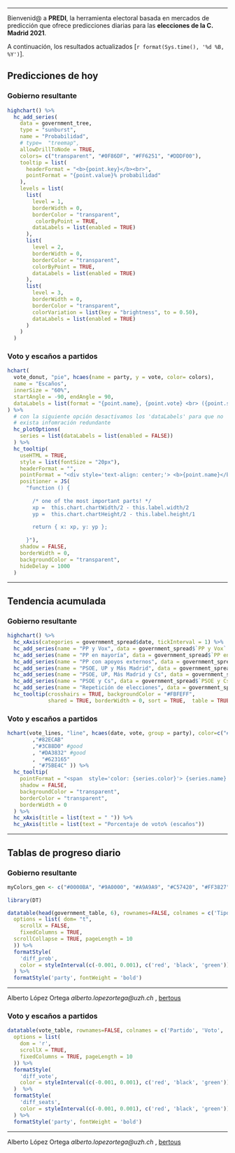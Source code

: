 ____
Bienvenid@ a **PREDI**, la herramienta electoral basada en mercados de predicción que ofrece predicciones diarias para las **elecciones de la C. Madrid 2021**.

A continuación, los resultados actualizados [`r format(Sys.time(), '%d %B, %Y')`].

## Predicciones de hoy {.tabset}

### Gobierno resultante
```r
highchart() %>%
  hc_add_series(
    data = government_tree,
    type = "sunburst",
    name = "Probabilidad",
    # type=  "treemap",
    allowDrillToNode = TRUE,
    colors= c("transparent", "#0F86DF", "#FF6251", "#DDDF00"),
    tooltip = list(
      headerFormat = "<b>{point.key}</b><br>",
      pointFormat = "{point.value}% probabilidad"
    ),
    levels = list(
      list(
        level = 1,
        borderWidth = 0,
        borderColor = "transparent",
         colorByPoint = TRUE,
        dataLabels = list(enabled = TRUE)
      ),
      list(
        level = 2,
        borderWidth = 0,
        borderColor = "transparent",
        colorByPoint = TRUE,
        dataLabels = list(enabled = TRUE)
      ),
      list(
        level = 3,
        borderWidth = 0,
        borderColor = "transparent",
        colorVariation = list(key = "brightness", to = 0.50),
        dataLabels = list(enabled = TRUE)
      )
    )
  )
```

### Voto y escaños a partidos
```r
hchart(
  vote_donut, "pie", hcaes(name = party, y = vote, color= colors),
  name = "Escaños",
  innerSize = "60%",
  startAngle = -90, endAngle = 90,
  dataLabels = list(format = "{point.name}, {point.vote} <br> ({point.seats})")
) %>% 
  # con la siguiente opción desactivamos los 'dataLabels' para que no 
  # exista infomración redundante
  hc_plotOptions(
    series = list(dataLabels = list(enabled = FALSE))
  ) %>% 
  hc_tooltip(
    useHTML = TRUE,
    style = list(fontSize = "20px"),
    headerFormat = "",
    pointFormat = "<div style='text-align: center;'> <b>{point.name}</b><br>{point.seats} escaños<br>{point.vote}% votos</div>",
    positioner = JS(
      "function () {
      
        /* one of the most important parts! */
        xp =  this.chart.chartWidth/2 - this.label.width/2
        yp =  this.chart.chartHeight/2 - this.label.height/1
      
        return { x: xp, y: yp };
      
      }"),
    shadow = FALSE,
    borderWidth = 0,
    backgroundColor = "transparent",
    hideDelay = 1000
  )
```



-------------------

## Tendencia acumulada {.tabset}


### Gobierno resultante
```r
highchart() %>% 
  hc_xAxis(categories = government_spread$date, tickInterval = 1) %>% 
  hc_add_series(name = "PP y Vox", data = government_spread$`PP y Vox` , color = "#11D78D") %>% 
  hc_add_series(name = "PP en mayoría", data = government_spread$`PP en mayoría`, color= "#0F86DF") %>% 
  hc_add_series(name = "PP con apoyos externos", data = government_spread$`PP con apoyos externos`, color = "#10C7DF") %>% 
  hc_add_series(name = "PSOE, UP y Más Madrid", data = government_spread$`PSOE, UP y Más Madrid`, color= "#874EFE") %>% 
  hc_add_series(name = "PSOE, UP, Más Madrid y Cs", data = government_spread$`PSOE, UP, Más Madrid y Cs`, color= "#FF6251") %>% 
  hc_add_series(name = "PSOE y Cs", data = government_spread$`PSOE y Cs`, color= "#FFAA00") %>% 
  hc_add_series(name = "Repetición de elecciones", data = government_spread$`Repetición de elecciones`, color= "#444444")   %>% 
  hc_tooltip(crosshairs = TRUE, backgroundColor = "#FBFEFF",
             shared = TRUE, borderWidth = 0, sort = TRUE,  table = TRUE)

```


### Voto y escaños a partidos

```r

hchart(vote_lines, "line", hcaes(date, vote, group = party), color=c("#E75D29" #good
        ,"#82ECAB"
        ,"#3C88D0" #good
        , "#DA3832" #good
        ,  "#623165"
        , "#75BE4C" )) %>% 
  hc_tooltip(
    pointFormat = "<span  style='color: {series.color}'> {series.name} <b>{point.y}</b><br/>(Escaños:{point.seats})</span>",
    shadow = FALSE,
    backgroundColor = "transparent",
    borderColor = "transparent",
    borderWidth = 0
  ) %>% 
  hc_xAxis(title = list(text = " ")) %>% 
  hc_yAxis(title = list(text = "Porcentaje de voto% (escaños")) 
```


-------------------

## Tablas de progreso diario {.tabset}

### Gobierno resultante
```r
myColors_gen <- c("#0000BA", "#9A0000", "#A9A9A9", "#C57420", "#FF3827", "#FF9300", "#04AAFF")
 
library(DT)

datatable(head(government_table, 6), rownames=FALSE, colnames = c('Tipo de gobierno', 'Probabilidad', 'Tendencia'), extensions = 'FixedColumns',
  options = list( dom= "t",
    scrollX = FALSE,
    fixedColumns = TRUE,
  scrollCollapse = TRUE, pageLength = 10
  )) %>%
  formatStyle(
    'diff_prob',
    color = styleInterval(c(-0.001, 0.001), c('red', 'black', 'green'))
  ) %>%
  formatStyle('party', fontWeight = 'bold')
```


_____

Alberto López Ortega _alberto.lopezortega@uzh.ch_ , [bertous](https://twitter.com/bertous)

### Voto y escaños a partidos

```r
datatable(vote_table, rownames=FALSE, colnames = c('Partido', 'Voto', 'Tendencia (voto)', 'Escaños', 'Tendencia (escaños)'), extensions = 'FixedColumns',
  options = list(
    dom = 'r',
    scrollX = TRUE,
    fixedColumns = TRUE, pageLength = 10
  )) %>%
  formatStyle(
    'diff_vote',
    color = styleInterval(c(-0.001, 0.001), c('red', 'black', 'green'))
  )  %>%
  formatStyle(
    'diff_seats',
    color = styleInterval(c(-0.001, 0.001), c('red', 'black', 'green'))
  ) %>%
  formatStyle('party', fontWeight = 'bold')
```


_____

Alberto López Ortega _alberto.lopezortega@uzh.ch_ , [bertous](https://twitter.com/bertous)